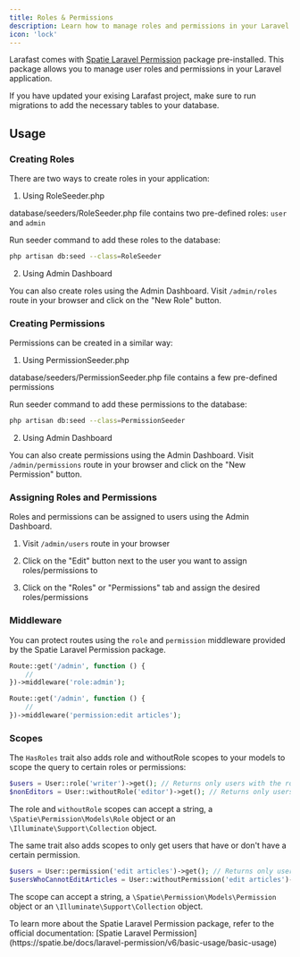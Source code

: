 ```yaml
---
title: Roles & Permissions
description: Learn how to manage roles and permissions in your Laravel application
icon: 'lock'
---
```


Larafast comes with [Spatie Laravel Permission](https://spatie.be/docs/laravel-permission/v6/introduction) package pre-installed. This package allows you to manage user roles and permissions in your Laravel application.

<Note>
    If you have updated your exising Larafast project, make sure to run migrations to add the necessary tables to your database.
</Note>

## Usage

### Creating Roles

There are two ways to create roles in your application:

1. Using RoleSeeder.php

database/seeders/RoleSeeder.php file contains two pre-defined roles: `user` and `admin`

Run seeder command to add these roles to the database:

```bash
php artisan db:seed --class=RoleSeeder
```

2. Using Admin Dashboard

You can also create roles using the Admin Dashboard. Visit `/admin/roles` route in your browser and click on the "New Role" button.

### Creating Permissions

Permissions can be created in a similar way:

1. Using PermissionSeeder.php

database/seeders/PermissionSeeder.php file contains a few pre-defined permissions

Run seeder command to add these permissions to the database:

```bash
php artisan db:seed --class=PermissionSeeder
```

2. Using Admin Dashboard

You can also create permissions using the Admin Dashboard. Visit `/admin/permissions` route in your browser and click on the "New Permission" button.

### Assigning Roles and Permissions

Roles and permissions can be assigned to users using the Admin Dashboard.

1. Visit `/admin/users` route in your browser

2. Click on the "Edit" button next to the user you want to assign roles/permissions to

3. Click on the "Roles" or "Permissions" tab and assign the desired roles/permissions

### Middleware

You can protect routes using the `role` and `permission` middleware provided by the Spatie Laravel Permission package.

```php
Route::get('/admin', function () {
    //
})->middleware('role:admin');
```

```php
Route::get('/admin', function () {
    //
})->middleware('permission:edit articles');
```

### Scopes

The `HasRoles` trait also adds role and withoutRole scopes to your models to scope the query to certain roles or permissions:

```php
$users = User::role('writer')->get(); // Returns only users with the role 'writer'
$nonEditors = User::withoutRole('editor')->get(); // Returns only users without the role 'editor'
```

The role and `withoutRole` scopes can accept a string, a `\Spatie\Permission\Models\Role` object or an `\Illuminate\Support\Collection` object.

The same trait also adds scopes to only get users that have or don't have a certain permission.

```php
$users = User::permission('edit articles')->get(); // Returns only users with the permission 'edit articles' (inherited or directly)
$usersWhoCannotEditArticles = User::withoutPermission('edit articles')->get(); // Returns all users without the permission 'edit articles' (inherited or directly)
```

The scope can accept a string, a `\Spatie\Permission\Models\Permission` object or an `\Illuminate\Support\Collection` object.

<Tip>
    To learn more about the Spatie Laravel Permission package, refer to the official documentation: [Spatie Laravel Permission](https://spatie.be/docs/laravel-permission/v6/basic-usage/basic-usage)
</Tip>
